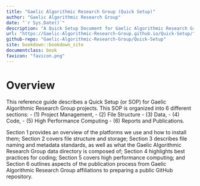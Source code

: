 ```yaml
---
title: "Gaelic Algorithmic Research Group (Quick Setup)"
author: "Gaelic Algorithmic Research Group"
date: "`r Sys.Date()`"
description: "A Quick Setup Document for Gaelic Algorithmic Research Group projects"
url: "https://Gaelic-Algorithmic-Research-Group.github.io/Quick-Setup/"
github-repo: "Gaelic-Algorithmic-Research-Group/Quick-Setup"
site: bookdown::bookdown_site
documentclass: book
favicon: "favicon.png"
---
```


# Overview {-}

This reference guide describes a Quick Setup (or SOP) for Gaelic Algorithmic Research Group projects. 
This SOP is organized into 6 different sections: 
- (1) Project Management, 
- (2) File Structure
- (3) Data, 
- (4) Code, 
- (5) High Performance Computing
- (6) Reports and Publications. 

Section 1 provides an overview of the platforms we use and how to install them; Section 2 covers file structure and storage; Section 3 describes file naming and metadata standards, as well as what the Gaelic Algorithmic Research Group data directory is composed of; Section 4 highlights best practices for coding; Section 5 covers high performance computing; and Section 6 outlines aspects of the publication process from Gaelic Algorithmic Research Group affiliations to preparing a public GitHub repository.
